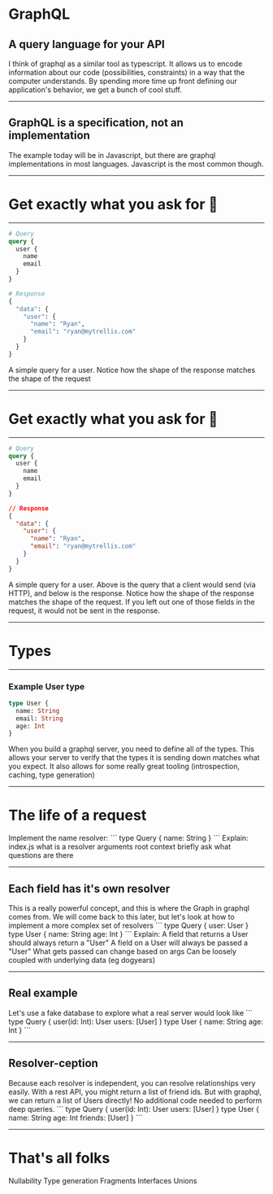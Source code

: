 


# GraphQL

## A query language for your API

<Notes>
  I think of graphql as a similar tool as
  typescript. It allows us to encode information
  about our code (possibilities, constraints) in a
  way that the computer understands. By spending
  more time up front defining our application's
  behavior, we get a bunch of cool stuff.
</Notes>

---

## GraphQL is a specification, not an implementation

<Notes>
  The example today will be in Javascript, but
  there are graphql implementations in most
  languages. Javascript is the most common though.
</Notes>

---

# Get exactly what you ask for 🤪

---

<FullScreenCode>

```graphql
# Query
query {
  user {
    name
    email
  }
}

# Response
{
  "data": {
    "user": {
      "name": "Ryan",
      "email": "ryan@mytrellis.com"
    }
  }
}
```

</FullScreenCode>

<Notes>
  A simple query for a user. Notice how the shape
  of the response matches the shape of the request
</Notes>

---

# Get exactly what you ask for 🤪

---

```graphql
# Query
query {
  user {
    name
    email
  }
}
```

```json
// Response
{
  "data": {
    "user": {
      "name": "Ryan",
      "email": "ryan@mytrellis.com"
    }
  }
}
```

<Notes>
  A simple query for a user. Above is the query
  that a client would send (via HTTP), and below
  is the response. Notice how the shape of the
  response matches the shape of the request. If
  you left out one of those fields in the request,
  it would not be sent in the response.
</Notes>

---

# Types

---

### Example User type

```graphql
type User {
  name: String
  email: String
  age: Int
}
```

<Notes>
  When you build a graphql server, you need to
  define all of the types. This allows your server
  to verify that the types it is sending down
  matches what you expect. It also allows for some
  really great tooling (introspection, caching,
  type generation)
</Notes>

---

# The life of a request

<Notes>
  Implement the name resolver:
  ```
  type Query {
    name: String
  }
  ```
  Explain:
  index.js
  what is a resolver
  arguments
  root
  context briefly
  ask what questions are there
</Notes>

---

## Each field has it's own resolver

<Notes>
  This is a really powerful concept, and this is
  where the Graph in graphql comes from. We will
  come back to this later, but let's look at how
  to implement a more complex set of resolvers
  ```
  type Query {
    user: User
  }
  type User {
    name: String
    age: Int
  }
  ```
  Explain:
  A field that returns a User should always return a "User"
  A field on a User will always be passed a "User"
  What gets passed can change based on args
  Can be loosely coupled with underlying data (eg dogyears)
</Notes>

---

## Real example

<Notes>
  Let's use a fake database to explore what a real server would look like
  ```
  type Query {
    user(id: Int): User
    users: [User]
  }
  type User {
    name: String
    age: Int
  }
  ```
</Notes>

---

## Resolver-ception

<Notes>
  Because each resolver is independent, you can
  resolve relationships very easily. With a rest
  API, you might return a list of friend ids. But
  with graphql, we can return a list of Users
  directly!  No additional code needed to perform
  deep queries.
  ```
  type Query {
    user(id: Int): User
    users: [User]
  }
  type User {
    name: String
    age: Int
    friends: [User]
  }
  ```
</Notes>

---

# That's all folks

<Notes>
  Nullability
  Type generation
  Fragments
  Interfaces
  Unions
<Notes />
